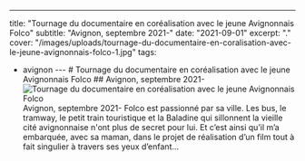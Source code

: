 ---
title: "Tournage du documentaire en coréalisation avec le jeune Avignonnais Folco"
subtitle: "Avignon, septembre 2021-"
date: "2021-09-01"
excerpt: "."
cover: "/images/uploads/tournage-du-documentaire-en-coralisation-avec-le-jeune-avignonnais-folco-1.jpg"
tags:
  - avignon
--- # Tournage du documentaire en coréalisation avec le jeune Avignonnais Folco ## Avignon, septembre 2021- ![Tournage du documentaire en coréalisation avec le jeune Avignonnais Folco](/images/uploads/tournage-du-documentaire-en-coralisation-avec-le-jeune-avignonnais-folco-1.jpg) Avignon, septembre 2021- Folco est passionné par sa ville. Les bus, le tramway, le petit train touristique et la Baladine qui sillonnent la vieille cité avignonnaise n'ont plus de secret pour lui. Et c’est ainsi qu’il m’a embarquée, avec sa maman, dans le projet de réalisation d’un film tout à fait singulier à travers ses yeux d’enfant…